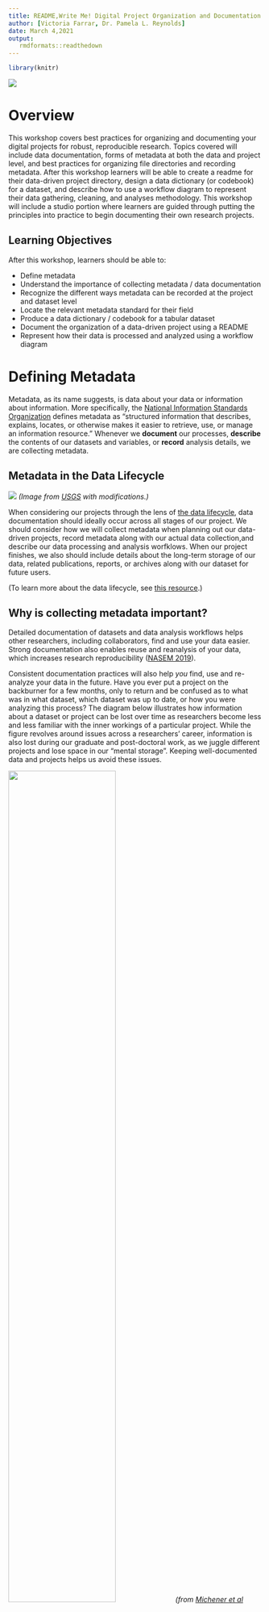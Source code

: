 ```yaml
---
title: README,Write Me! Digital Project Organization and Documentation
author: [Victoria Farrar, Dr. Pamela L. Reynolds]
date: March 4,2021
output:
   rmdformats::readthedown
---
```


```r
library(knitr)
```

![](img/datalab-logo-full-color-rgb.png)

# Overview

This workshop covers best practices for organizing and documenting your digital projects for robust, reproducible research. Topics covered will include data documentation, forms of metadata at both the data and project level, and best practices for organizing file directories and recording metadata. After this workshop learners will be able to create a readme for their data-driven project directory, design a data dictionary (or codebook) for a dataset, and describe how to use a workflow diagram to represent their data gathering, cleaning, and analyses methodology. This workshop will include a studio portion where learners are guided through putting the principles into practice to begin documenting their own research projects. 

## Learning Objectives

After this workshop, learners should be able to: 

* Define metadata 
* Understand the importance of collecting metadata / data documentation
* Recognize the different ways metadata can be recorded at the project and dataset level 
* Locate the relevant metadata standard for their field
* Produce a data dictionary / codebook for a tabular dataset 
* Document the organization of a data-driven project using a README 
* Represent how their data is processed and analyzed using a workflow diagram

# Defining Metadata 
Metadata, as its name suggests, is data about your data or information about information. More specifically, the [National Information Standards Organization](http://www.niso.org/press-releases/2004/07/niso-offers-public-free-primer-metadata#:~:text=In%20brief%2C%20the%2020%2Dpage,data%2C%20or%20information%20about%20information.) defines metadata as "structured information that describes, explains, locates, or otherwise makes it easier to retrieve, use, or manage an information resource." Whenever we **document** our processes, **describe** the contents of our datasets and variables, or **record** analysis details, we are collecting metadata. 

## Metadata in the Data Lifecycle

![](img/data_lifecycle_metadata.png)
*(Image from [USGS](https://pubs.usgs.gov/of/2013/1265/pdf/of2013-1265.pdf) with modifications.)*

When considering our projects through the lens of [the data lifecycle](https://old.dataone.org/data-life-cycle), data documentation should ideally occur across all stages of our project. We should consider how we will collect metadata when planning out our data-driven projects, record metadata along with our actual data collection,and describe our data processing and analysis worfklows. When our project finishes, we also should include details about the long-term storage of our data, related publications, reports, or archives along with our dataset for future users.

(To learn more about the data lifecycle, see [this resource](https://ucdavisdatalab.github.io/workshop_keeping_data_tidy/#datalifecycle).)

## Why is collecting metadata important?

Detailed documentation of datasets and data analysis workflows helps other researchers, including collaborators, find and use your data easier. Strong documentation also enables reuse and reanalysis of your data, which increases research reproducibility ([NASEM 2019](https://www.ncbi.nlm.nih.gov/books/NBK547546/)).

Consistent documentation practices will also help *you* find, use and re-analyze your data in the future. Have you ever put a project on the backburner for a few months, only to return and be confused as to what was in what dataset, which dataset was up to date, or how you were analyzing this process? The diagram below illustrates how information about a dataset or project can be lost over time as researchers become less and less familiar with the inner workings of a particular project. While the figure revolves around issues across a researchers' career, information is also lost during our graduate and post-doctoral work, as we juggle different projects and lose space in our "mental storage". Keeping well-documented data and projects helps us avoid these issues. 

![](img/information_entropy_figure.png){width=65%}
*(from [Michener et al (1997)](https://esajournals.onlinelibrary.wiley.com/doi/10.1890/1051-0761%281997%29007%5B0330%3ANMFTES%5D2.0.CO%3B2))*

Overall, documenting your data and project consistently will help you save time and avoid headaches in your own project, but also help increase data accessibility, transparency and reproducibility in your field and research at large. 

## What should be included in metadata?
Metadata should describe who created or collected the data, what the subject of the data is, and what variables it measures and includes (this is called **descriptive metadata**) It should also cover how the datasets or projects are organized, if and how datasets relate to each other, and how they were processed or analyzed (**structural metadata**). Lastly, it should include information on that credits creators and discusses access and re-use rights (**administrative metadata**, especially important when data are shared, published or archived). 

Some questions to consider: 

* What is the file naming convention or scheme in my project directory?
* What do the values in the table refer to? 
* What units are the variables in? What possible levels can they have?
* How is missing data denoted?

* How, where and on what was this data collected? What processes were used for creating the data?
* How was the data analyzed? 
* What software do I need in order to read the data?

* Can I give these data to someone else?
* Why were the data created?
* How should the data be cited? Where can I find relevant publications?

You should be able to answer many of these questions by filling out the templates for readmes, data dictionaries. codebooks provided in this workshop. 
Many of these questions will be covered in the templates for documentation provided in this workshop. 

## Activity: What should be included in metadata?
[If the activity requires links, I will place links here. Otherwise, will remove this section.]

### Tools for planning and documenting your project 

Data documentation that accompanies your datasets and resides within your project directory, such as readmes, are important and are the main focus of this workshop. However, as you answer the above questions, you may find yourself considering decisions about how you want to organize, store and structure your data-driven project.

The **DMPtool** helps researchers create a Data Management Plan (DMP). Among the topics included in this plan are guidelines for how you will document and collect metadata in your project, as well as other questions related to structural and administrative metadata. Further, some funding agencies, like the National Science Foundation, are now requiring DMPs along with grant proposals. Creating a DMP can also signal your commitment to more open, reproducible research. DMPs can be included in study **pre-registration**, such as on the [Open Science Framework](https://help.osf.io/hc/en-us/articles/360019931133-Creating-a-data-management-plan-DMP-document), where researchers provide details as to methods, hypotheses, predictions, and data management before conducting a study. 

If you are still in the early phases of a project, it can be a great idea to create a DMP as you move forward.  Learn more about the DMPtool and DMP resources from the UC Davis Library [here](https://www.library.ucdavis.edu/service/data-management/plan-2/). 

# Levels of Metadata 
In this workshop, we will focus on documenting metadata at three levels: 

1.**Project level: File directory contents and organization** 

  * **Documentation format: README file**
    * How is your project organized in folders and files? 
    * What are the file naming conventions?
    * What is contained in each of the separate files?


2.**Data level: Variables and units** 

  * **Documentation format: Data dictionary and/or codebook**
    * What are the variables in this dataset?
    * What are the possible levels or values, and units for each variable?
    * How are missing values denoted?

3.**Project level: Workflow processes** 

  * **Documentation format: Workflow diagram**
    * How was data cleaned, processed and/or analyzed? 
    * What code or scripts were used to do this?
    * How do different datasets relate to one another?

These three topics cover aspects of descriptive metadata (1-2) at various levels, and structural metadata (3) at the project level. We go into detail on each, provide templates and examples as a starting place below. 

## Project: File Directory Contents and Organization
At the highest level of your project is your project **directory**, or the folder(s) containing all the files of your project, from data and code to manuscript drafts.

### READMEs

A README document will describe the organization and contents of your project, and will serve as the roadmap for any user who "drops in" to your project and needs to orient themselves.

**Bare minimum information a project README should include**:

* Project title, investigator, institution and dates of project 
* Brief description of methods for data collection and generation
  * can include links to publications, protocols or other documentation with more details
* Brief description of data processing, if data are filtered or generated from the raw data 
* Brief description of what each folder and data file contains
* Date each file was created
* Overview of the file naming scheme (if present,see below)

**Best practices for README files**: 

READMEs should 

* Be written in plain-text (.txt) or markdown (.md) so they are easily accessible by anyone / non-proprietary
* Live in the main directory of the project folder or file they describe 
* Be named so that it is clear what project / file it describes
* Be formatted similarly across different projects 
* Use standardized formats, such as ISO 8601 for dates (YYYY-MM-DD) 

For more information on README contents beyond these minimum and more format recommendations, see [Cornell University's guide to writing "readme" style metadata](https://data.research.cornell.edu/content/readme). 

For some README inspiration, see these real world examples: LINKS
You'll notice substantial variation in the formats and topics included, but most include the bare minimum information for data reuse. 

### Project Directory Structure 

As you begin your README documentation, you may want to consider the organization of your project and directory. Do you have a consistent file naming convention or scheme? Is there a logical hierarchy to your folders?

**Directory structure tips**: While folder directories will very much vary with project types and researcher styles, there are some tips that may help with organization. It's best to include all files for your project in one single project folder, with subfolders. Raw,original data files can often be stored separately from processed or filtered datasets. Results or products, such as statistics or summary tables, or figures, can be stored in separate folders. Code and scripts can have their own folder, too. Whatever you choose, make sure there is some logic to the organization (this will come through when you explain it in your documentation) and that you are **consistent**. 

More "real world" examples can be found here: <mark> ADD EXAMPLES </mark>

*Note: GitHub repositories are a great place to get a sense of what the organizational norm is for your field. Often, a folder directory will become housed in a version-controlled repository, so repositories can serve as inspiration for how to structure your folder directories. For more on what a repository is and on version control with git, see <mark> LINK TO WORKSHOP </mark> *

### File Names
File names are one of the first places many of us store metadata. To better organize your project directory and document your metadata, we recommend using a consistent naming scheme. You can then record the general form of this file naming scheme in your README document, so that future users can easily navigate current files and generate new files that match the format. 

Some possible schemes:  

* `[authorLastName]_[method]_[subject]_[YYYYMMDD]_[version].[ext]`
* `[project-name]_[method]_[version]_[YYYYMMDD].[ext]`
* `[YYYYMMDD]_[version]_[subject]_[authorInitials].[ext]`
* `[file-type]_[author]_[YYYYMMDD].[ext]`

And an example file name scheme in practice, from a bioinformatics study: 
![](img/fig3_reiter_brown_2021.jpeg)

(from [Reiter et al (2021)](https://academic.oup.com/gigascience/article/10/1/giaa140/6092773?login=true))
As you can see, as file names become more complex, using a consistent scheme and documenting it is KEY to data interpretability! 

In terms of format, file names are best if they are human-readable, machine-readable, and work well with default ordering. Briefly, this means you as a user should be able to get some metadata from the file name, the file name avoids spaces and special characters, and ideally has some date or version number that can be used to sort files and versions. You can read more about these file-naming best practices [here](https://ucdavisdatalab.github.io/workshop_keeping_data_tidy/#how-to-name-your-files). 

## Datasets: Variables and Codes

At the next level, after project organization and folders, lie the details of our data / datasets. If you are working with file types such as a set of images, photos, videos, where the data lies in separate files, you may want to make a sub-folder README, where the content of the folder is described, along with the origin and subject of the files, and the file naming scheme or convention. Depending on your use and project complexity, you can also include this information in the larger, project README, though often it is best to have the README file housed closely with the files it details. 

If you work with tabular or spreadsheet data, as many researchers do, you might need to collect metadata differently. In this case, there are arrays of variables, codes and entries that may need a key and may relate to one another. When working with this type of data, **data dictionaries and codebooks** can be useful. 

**Data dictionaries** describe the variables of the dataset and their parameters, specifically for tabular data. **Codebooks** are very similar to data dictionaries and are commonly used in survey data, and may have a slightly different format (but the difference is mainly just field nomenclature).

**Bare minimum  of what a data dictionary or codebook should include:**

* List of variables / column names and a description of what they include
* For each variable, the type (numerical? character/text?) and the units it should be entered in (e.g. meters, feet)
* For each variable, the acceptable range or list of values
* If a variable uses codes, what the codes refer to 
  * e.g. 0 = male, 1 = female; Likert scale: 5 = Strongly Agree, 4 = Agree, 3 = Neutral, 2 = Disagree, 1 = Strongly Agree. 
  * codebooks usually go into great detail into these levels for extensive surveys and demographics.
* How missing data is coded across the dataset or in specific variables 

**Best practices for data dictionaries and codebooks:**

Similarly to READMEs, data dictionaries should be: 

* Stored in open, non-proprietary formats. Data dictionaries, like the data they describe, may be easily formatted in a tabular format. Some researchers using a spreadsheet manager like Excel might place them in a separate tab in the spreadsheet, but we encourage you to save this tabular data separately as either a .txt or .csv file. This will make the data more accessible to future users who may not have access to your proprietary software. You can also store the information in a list, non-tabular format in a stand-alone .txt or .md file, or within a larger readme. Whatever you choose, make sure to be consistent! 
* Live in the same directory / folder with the file it describes
* Be named so that it is clear what project / file it describes
* Be consistently formatted across different datasets within a project

Some examples of data dictionaries and codebooks: 

<mark> EXAMPLES </mark>

### Metadata standards and schemas
<mark> Move up in reader? Add scope disclaimer at beginning that we will not cover structured metadata extensively in this workshop? </mark>

In this workshop, we have discussed initial metadata to start the process of documenting your project. These forms of metadata are relatively simple and are considered *unstructured* metadata. 
As projects become more complex, incorporate more collaborators, or are conducted as part of institutes or large consortiums, more structured metadata standards tend to be used. 


## Project : Workflow Relationships
Structural metadata

Workflow Diagrams

*Note: Although we have organized the workshop in this format, this information can be organized in a variety of ways. For instance, all of the above information could be included in text in a single readme.txt document. Specific decisions for your project will be up to you and how you plan to use your data, and you may encounter various forms of metadata "in the wild".*

# Principles to Practice

In the studio section of the workshop, we will begin fleshing out a README file for your project, and if applicable, a data dictionary/codebook and workflow diagram for your own data-driven project. 

We have put together templates to serve as a starting place. Please refer to the additional resources to see examples of the diversity of these documents as well as recommendations for more extensive documentation. 

Let's get documenting! 

## Templates: 

* README template: 
* Data dictionary template: 
* Workflow diagram template (uses Powerpoint):


# Additional Resources




